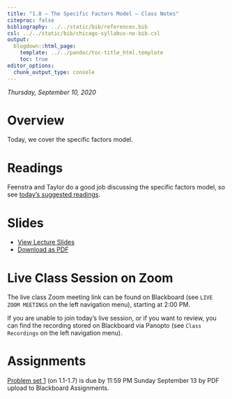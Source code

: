 ```yaml
---
title: "1.8 — The Specific Factors Model — Class Notes"
citeproc: false
bibliography: ../../static/bib/references.bib
csl: ../../static/bib/chicago-syllabus-no-bib.csl
output:
  blogdown::html_page:
    template: ../../pandoc/toc-title_html.template
    toc: true
editor_options: 
  chunk_output_type: console
---
```


*Thursday, September 10, 2020*

# Overview

Today, we cover the specific factors model.

# Readings

Feenstra and Taylor do a good job discussing the specific factors model, so see [today's suggested readings](/readings/1.8-reading).

# Slides

- [<i class="fas fa-chalkboard-teacher"></i> View Lecture Slides](/slides/1.8-slides.html)
- [<i class="fas fa-file-pdf"></i> Download as PDF](/slides/1.8-slides.pdf)

# Live Class Session on Zoom

The live class <i class="fas fa-video"></i> Zoom meeting link can be found on Blackboard (see `LIVE ZOOM MEETINGS` on the left navigation menu), starting at 2:00 PM.

If you are unable to join today's live session, or if you want to review, you can find the recording stored on Blackboard via Panopto (see `Class Recordings` on the left navigation menu).

# Assignments

[Problem set 1](/assignment/01-problem-set) (on 1.1-1.7) is due by 11:59 PM Sunday September 13 by PDF upload to Blackboard Assignments.
